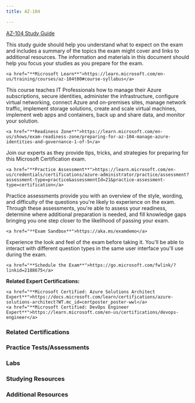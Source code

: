 ```yaml
---
title: AZ-104

---
```


  <Card title="Get Started" icon="open-book"> 
    <a href="**https://aka.ms/az104-studyguide**">AZ-104 Study Guide</a> 

This study guide should help you understand what to expect on the exam and includes a summary of the topics the exam might cover and links to additional resources. The information and materials in this document should help you focus your studies as you prepare for the exam.

    <a href="**Microsoft Learn**">https://learn.microsoft.com/en-us/training/courses/az-104t00#course-syllabus</a>

This course teaches IT Professionals how to manage their Azure subscriptions, secure identities, administer the infrastructure, configure virtual networking, connect Azure and on-premises sites, manage network traffic, implement storage solutions, create and scale virtual machines, implement web apps and containers, back up and share data, and monitor your solution.

    <a href="**Readiness Zone**">https://learn.microsoft.com/en-us/shows/exam-readiness-zone/preparing-for-az-104-manage-azure-identities-and-governance-1-of-5</a> 

Join our experts as they provide tips, tricks, and strategies for preparing for this Microsoft Certification exam.


    <a href="**Practice Assessment**">https://learn.microsoft.com/en-us/credentials/certifications/azure-administrator/practice/assessment?assessment-type=practice&assessmentId=21&practice-assessment-type=certification</a> 

Practice assessments provide you with an overview of the style, wording, and difficulty of the questions you're likely to experience on the exam. Through these assessments, you're able to assess your readiness, determine where additional preparation is needed, and fill knowledge gaps bringing you one step closer to the likelihood of passing your exam.

    <a href="**Exam Sandbox**">https://aka.ms/examdemo</a> 

Experience the look and feel of the exam before taking it. You'll be able to interact with different question types in the same user interface you'll use during the exam.

    <a href="**Schedule the Exam**">https://go.microsoft.com/fwlink/?linkid=2188675</a> 

**Related Expert Certifications:**

    <a href="**Microsoft Certified: Azure Solutions Architect Expert**">https://docs.microsoft.com/learn/certifications/azure-solutions-architect?WT.mc_id=certposter_poster-wwl</a> 
    <a href="**Microsoft Certified: DevOps Engineer Expert**">https://learn.microsoft.com/en-us/certifications/devops-engineer</a> 

  </Card>


<LinkCard title="Exam AZ-104: Microsoft Azure Administrator" href="https://learn.microsoft.com/certifications/exams/az-104" target="_blank"/>
<LinkCard title="AZ-104 Exam Study Guide" href="https://aka.ms/az104-studyguide" target="_blank"/>

### Related Certifications
<CardGrid>
  <LinkCard title="Azure Administrator Associate" href="https://learn.microsoft.com/en-us/certifications/azure-administrator" target="_blank"/>
  <LinkCard title="Azure Solutions Architect Expert" href="https://learn.microsoft.com/en-us/certifications/azure-solutions-architect" target="_blank"/>
  <LinkCard title="DevOps Engineer Expert" href="https://learn.microsoft.com/en-us/certifications/devops-engineer" target="_blank"/>
</CardGrid>

### Practice Tests/Assessments

<CardGrid>
  <LinkCard title="MSLearn Practice Assessment" href="https://learn.microsoft.com/certifications/exams/az-104/practice/assessment?assessment-type=practice&assessmentId=21" target="_blank"/>
  <LinkCard title="MeasureUp Practice Tests" href="https://www.measureup.com/microsoft-practice-test-az-104-microsoft-azure-administrator.html#44" target="_blank"/>
  <LinkCard title="Whizlab Practice Tests" href="https://www.whizlabs.com/microsoft-azure-certification-az-104/" target="_blank"/> 
  <LinkCard title="Scott Duffy Practice Tests" href="https://www.udemy.com/course/az104-azure-practice/" target="_blank"/>
</CardGrid>

### Labs
  <LinkCard title="Exam Labs" href="https://futureURLOfLabPage.com" target="_blank"/>

### Studying Resources

<Tabs>

  <TabItem label="Text">
  <CardGrid>
  <LinkCard title="Microsoft Learn" href="https://learn.microsoft.com/certifications/exams/az-104" target="_blank"/>
  </CardGrid>
  </TabItem>

  <TabItem label="Videos">
  <CardGrid>
  <LinkCard title="Microsoft Learn Exam Readiness Zone" href="https://learn.microsoft.com/en-us/shows/exam-readiness-zone/?terms=AZ-104" target="_blank"/>
  <LinkCard title="John Savill Study Cram" href="https://www.youtube.com/watch?v=VOod_VNgdJk&list=PLlVtbbG169nH_CJl4wwKBfS1V8nMYr7xL&index=8&pp=iAQB" target="_blank"/>
  <LinkCard title="John Savill's Course" href="https://www.youtube.com/playlist?list=PLlVtbbG169nGlGPWs9xaLKT1KfwqREHbs" target="_blank"/>
  <LinkCard title="AGuideToCloud Course" href="https://www.youtube.com/playlist?list=PLhLKc18P9YOAW3dKZaQ2xVYg8uE1m5Lp8" target="_blank"/>
  <LinkCard title="freeCodeCamp/ExamPro Course" href="https://youtu.be/10PbGbTUSAg?si=qVvb-iysK0px8Xdk" target="_blank"/>
  </CardGrid>
  </TabItem>

  <TabItem label="Paid">
  <CardGrid>
  <LinkCard title="Pluralsight Course" href="https://www.pluralsight.com/paths/az-104-microsoft-azure-administrator-certification-prep" target="_blank"/>
  <LinkCard title="ExamPro Course" href="https://www.exampro.co/az-104" target="_blank"/>
  <LinkCard title="ITPRO Course" href="https://www.udemy.com/course/70533-azure/" target="_blank"/>
  <LinkCard title="Scott Duffy Course" href="https://www.itpro.tv/courses/microsoft/microsoft-azure-administrator-az-104/" target="_blank"/>
  </CardGrid>
  </TabItem>

</Tabs>

### Additional Resources
<CardGrid>
  <LinkCard title="Microsoft 365 E5 Developer Tenant" href="https://developer.microsoft.com/en-us/microsoft-365/dev-program" target="_blank"/> 
  <LinkCard title="Microsoft Azure Free Account" href="https://azure.microsoft.com/en-us/offers/ms-azr-0044p" target="_blank"/> 
  <LinkCard title="Cisco Networking Basics Course" href="https://skillsforall.com/course/networking-basics?courseLang=en-US" target="_blank"/> 
</CardGrid>
